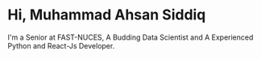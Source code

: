 # Hi, Muhammad Ahsan Siddiq

I'm a Senior at FAST-NUCES, A Budding Data Scientist and A Experienced Python and React-Js Developer.
